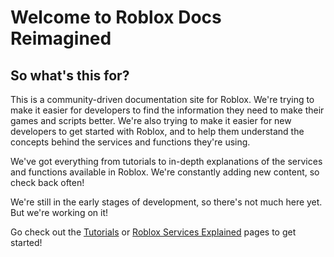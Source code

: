 # Welcome to Roblox Docs Reimagined

## So what's this for?

This is a community-driven documentation site for Roblox. We're trying to make it easier for developers to find the information they need to make their games and scripts better.
We're also trying to make it easier for new developers to get started with Roblox, and to help them understand the concepts behind the services and functions they're using.

We've got everything from tutorials to in-depth explanations of the services and functions available in Roblox. We're constantly adding new content, so check back often!

We're still in the early stages of development, so there's not much here yet. But we're working on it!


Go check out the [Tutorials](/tutorials) or [Roblox Services Explained](/services) pages to get started!

